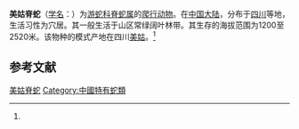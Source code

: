 {{NoteTA|G1=LS}}
{{Speciesbox
| name = 美姑脊蛇
| status = LC
| status_system = IUCN3.1
| image = 
| genus = Achalinus
| species = meiguensis
| authority = (Hu et Zhao, 1966)<ref name='id4567'>{{cite web| url =http://www.bioinfo.cn/db05/BjdwSpecies.php?action=view&id=4567| title =美姑脊蛇| work =《中国动物物种编目数据库》| publisher =中国科学院微生物研究所| author =中国科学院动物研究所| accessdate =2009-04-11| deadurl =yes| archiveurl =https://web.archive.org/web/20160305002550/http://www.bioinfo.cn/db05/BjdwSpecies.php?action=view&id=4567| archivedate =2016-03-05}}</ref>
| range_map = Achalinus meiguensis distribution.png
}}

'''美姑脊蛇'''（[[学名|学名]]：{{lang|la|''Achalinus meiguensis''}}）为[[游蛇科|游蛇科]][[脊蛇属|脊蛇属]]的[[爬行动物|爬行动物]]。在[[中国大陆|中国大陆]]，分布于[[四川|四川]]等地，生活习性为穴居。其一般生活于山区常绿阔叶林带。其生存的海拔范围为1200至2520米。该物种的模式产地在四川[[美姑|美姑]]。<ref name='id4567'/>

== 参考文献 ==
{{reflist}}

{{Wikispecies|Achalinus meiguensis}}
{{Taxonbar|from=Q2822987}}

[[Category:脊蛇属|美姑脊蛇]]
[[Category:中國特有蛇類|Category:中國特有蛇類]]


{{snake-stub}}